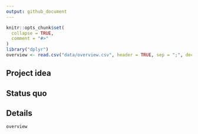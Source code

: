 ```yaml
---
output: github_document
---
```


<!-- README.md is generated from README.Rmd. Please edit that file -->

```r
knitr::opts_chunk$set(
  collapse = TRUE,
  comment = "#>"
)
library("dplyr")
overview <- read.csv("data/overview.csv", header = TRUE, sep = ";", dec = ",") %>% as_tibble()
```

## Project idea

## Status quo

## Details

```r
overview
```

